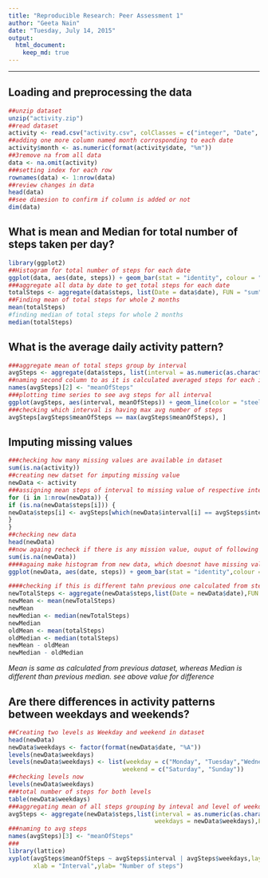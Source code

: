```yaml
---
title: "Reproducible Research: Peer Assessment 1"
author: "Geeta Nain"
date: "Tuesday, July 14, 2015"
output: 
  html_document:
    keep_md: true
---
```

---
## Loading and preprocessing the data

```r
##unzip dataset
unzip("activity.zip")
##read dataset
activity <- read.csv("activity.csv", colClasses = c("integer", "Date", "factor"))
##adding one more column named month corrosponding to each date
activity$month <- as.numeric(format(activity$date, "%m"))
##3remove na from all data
data <- na.omit(activity)
###setting index for each row
rownames(data) <- 1:nrow(data)
##review changes in data
head(data)
##see dimesion to confirm if column is added or not
dim(data)
```

## What is mean and Median for total number of steps taken per day?
```r
library(ggplot2)
##Histogram for total number of steps for each date
ggplot(data, aes(date, steps)) + geom_bar(stat = "identity", colour = "steelblue", fill = "steelblue", width = 0.7) + facet_grid(. ~ month, scales = "free") + labs(title = "Histogram of Total Number of Steps Taken Each Day", x = "Date", y = "Total number of steps")
###aggregate all data by date to get total steps for each date
totalSteps <- aggregate(data$steps, list(Date = data$date), FUN = "sum")$x
##Finding mean of total steps for whole 2 months
mean(totalSteps)
#finding median of total steps for whole 2 months
median(totalSteps)
```
## What is the average daily activity pattern?

```r
###aggregate mean of total steps group by interval
avgSteps <- aggregate(data$steps, list(interval = as.numeric(as.character(data$interval))), FUN = "mean")
##naming second column to as it is calculated averaged steps for each interval
names(avgSteps)[2] <- "meanOfSteps"
###plotting time series to see avg steps for all interval
ggplot(avgSteps, aes(interval, meanOfSteps)) + geom_line(color = "steelblue", size = 0.8) + labs(title = "Time Series Plot of the 5-minute Interval", x = "5-minute intervals", y = "Average Number of Steps Taken")
###checking which interval is having max avg number of steps
avgSteps[avgSteps$meanOfSteps == max(avgSteps$meanOfSteps), ]

```
## Imputing missing values


```r
###checking how many missing values are available in dataset
sum(is.na(activity))
##creating new datset for imputing missing value 
newData <- activity
###assigning mean steps of interval to missing value of respective interval
for (i in 1:nrow(newData)) {
if (is.na(newData$steps[i])) {
newData$steps[i] <- avgSteps[which(newData$interval[i] == avgSteps$interval), ]$meanOfSteps
}
}
##checking new data 
head(newData)
##now againg recheck if there is any mission value, ouput of following should be 0
sum(is.na(newData))
####againg make histogram from new data, which doesnot have missing value in steps
ggplot(newData, aes(date, steps)) + geom_bar(stat = "identity",colour = "steelblue",fill = "steelblue",width = 0.7) + facet_grid(. ~ month, scales = "free") + labs(title = "Histogram of Total Number of Steps Taken Each Day (no missing data)", x = "Date", y = "Total number of steps")

####checking if this is different tahn previous one calculated from step 1
newTotalSteps <- aggregate(newData$steps,list(Date = newData$date),FUN = "sum")$x
newMean <- mean(newTotalSteps)
newMean
newMedian <- median(newTotalSteps)
newMedian
oldMean <- mean(totalSteps)
oldMedian <- median(totalSteps)
newMean - oldMean
newMedian - oldMedian
```
*Mean is same as calculated from previous dataset, whereas Median is different than previous median. see above value for difference*

## Are there differences in activity patterns between weekdays and weekends?

```r
##Creating two levels as Weekday and weekend in dataset 
head(newData)
newData$weekdays <- factor(format(newData$date, "%A"))
levels(newData$weekdays)
levels(newData$weekdays) <- list(weekday = c("Monday", "Tuesday","Wednesday","Thursday", "Friday"),
                                weekend = c("Saturday", "Sunday"))
##checking levels now
levels(newData$weekdays)
###total number of steps for both levels
table(newData$weekdays)
###aggregating mean of all steps grouping by inteval and level of weekdays
avgSteps <- aggregate(newData$steps,list(interval = as.numeric(as.character(newData$interval)),
                                         weekdays = newData$weekdays),FUN = "mean")
###naming to avg steps 
names(avgSteps)[3] <- "meanOfSteps"
###
library(lattice)
xyplot(avgSteps$meanOfSteps ~ avgSteps$interval | avgSteps$weekdays,layout = c(1, 2), type = "l",
       xlab = "Interval",ylab= "Number of steps")

```
